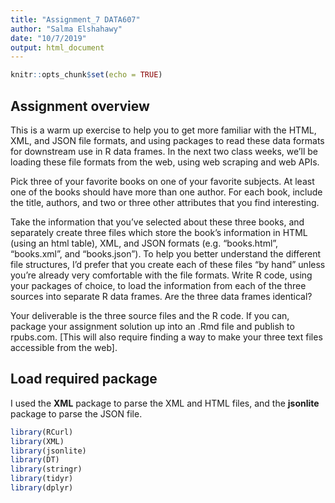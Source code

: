 ```yaml
---
title: "Assignment_7 DATA607"
author: "Salma Elshahawy"
date: "10/7/2019"
output: html_document
---
```


```r
knitr::opts_chunk$set(echo = TRUE)
```

## Assignment overview

This is a warm up exercise to help you to get more familiar with the HTML, XML, and JSON file formats, and using packages to read these data formats for downstream use in R data frames.  In the next two class weeks, we’ll be loading these file formats from the web, using web scraping and web APIs.

Pick three of your favorite books on one of your favorite subjects. At least one of the books should have more
than one author. For each book, include the title, authors, and two or three other attributes that you find
interesting.

Take the information that you’ve selected about these three books, and separately create three files which
store the book’s information in HTML (using an html table), XML, and JSON formats (e.g. “books.html”,
“books.xml”, and “books.json”). To help you better understand the different file structures, I’d prefer that you
create each of these files “by hand” unless you’re already very comfortable with the file formats.
Write R code, using your packages of choice, to load the information from each of the three sources into
separate R data frames. Are the three data frames identical?

Your deliverable is the three source files and the R code. If you can, package your assignment solution up into
an .Rmd file and publish to rpubs.com. [This will also require finding a way to make your three text files
accessible from the web].

## Load required package

I used the **XML** package to parse the XML and HTML files, and the **jsonlite** package to parse the JSON file.

```r
library(RCurl)
library(XML)
library(jsonlite)
library(DT)
library(stringr)
library(tidyr)
library(dplyr)
```

```r

```




